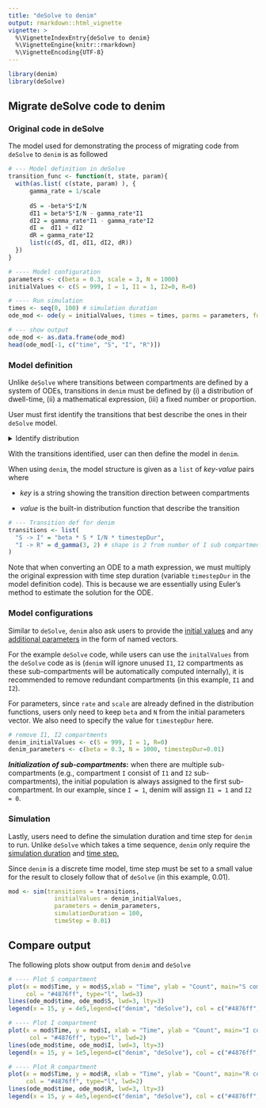 ```yaml
---
title: "deSolve to denim"
output: rmarkdown::html_vignette
vignette: >
  %\VignetteIndexEntry{deSolve to denim}
  %\VignetteEngine{knitr::rmarkdown}
  %\VignetteEncoding{UTF-8}
---
```


```r
library(denim)
library(deSolve)
```

## Migrate deSolve code to denim

### Original code in deSolve

The model used for demonstrating the process of migrating code from `deSolve` to `denim` is as followed

```r
# --- Model definition in deSolve
transition_func <- function(t, state, param){
  with(as.list( c(state, param) ), {
      gamma_rate = 1/scale
      
      dS = -beta*S*I/N
      dI1 = beta*S*I/N - gamma_rate*I1
      dI2 = gamma_rate*I1 - gamma_rate*I2
      dI =  dI1 + dI2
      dR = gamma_rate*I2
      list(c(dS, dI, dI1, dI2, dR))
  })
}

# ---- Model configuration 
parameters <- c(beta = 0.3, scale = 3, N = 1000) 
initialValues <- c(S = 999, I = 1, I1 = 1, I2=0, R=0)

# ---- Run simulation
times <- seq(0, 100) # simulation duration
ode_mod <- ode(y = initialValues, times = times, parms = parameters, func = transition_func)

# --- show output
ode_mod <- as.data.frame(ode_mod)
head(ode_mod[-1, c("time", "S", "I", "R")])
```

### Model definition

Unlike `deSolve` where transitions between compartments are defined by a system of ODEs, transitions in `denim` must be defined by (i) a distribution of dwell-time, (ii) a mathematical expression, (iii) a fixed number or proportion.

User must first identify the transitions that best describe the ones in their `deSolve` model.

```{=html}
<details>
  <summary>Identify distribution</summary>
```
```r
# --- Model definition in deSolve
transition_func <- function(t, state, param){
  with(as.list( c(state, param) ), {
      gamma_rate = 1/scale
      
      # For S -> I transition, since it involves parameters (beta, N), 
      # the best transition to describe this is using a mathematical formula
      dS = -beta*S*I/N
      
      # For I -> R transition, linear chain trick is applied --> implies Erlang distributed dwell time
      # Hence, we can use d_gamma from denim
      dI1 = beta*S*I/N - gamma_rate*I1
      dI2 = gamma_rate*I1 - gamma_rate*I2
      dI =  dI1 + dI2
      dR = gamma_rate*I2
      list(c(dS, dI, dI1, dI2, dR))
  })
}
```

</details>

With the transitions identified, user can then define the model in `denim`.

When using `denim`, the model structure is given as a `list` of *key*-*value* pairs where

-   *key* is a string showing the transition direction between compartments

-   *value* is the built-in distribution function that describe the transition

```r
# --- Transition def for denim
transitions <- list(
  "S -> I" = "beta * S * I/N * timestepDur",
  "I -> R" = d_gamma(3, 2) # shape is 2 from number of I sub compartments
)
```

Note that when converting an ODE to a math expression, we must multiply the original expression with time step duration (variable `timestepDur` in the model definition code). This is because we are essentially using Euler's method to estimate the solution for the ODE.

### Model configurations

Similar to `deSolve`, `denim` also ask users to provide the [initial values]{.underline} and any [additional parameters]{.underline} in the form of named vectors.

For the example `deSolve` code, while users can use the `initalValues` from the `deSolve` code as is (`denim` will ignore unused `I1`, `I2` compartments as these sub-compartments will be automatically computed internally), it is recommended to remove redundant compartments (in this example, `I1` and `I2`).

For parameters, since `rate` and `scale` are already defined in the distribution functions, users only need to keep `beta` and `N` from the initial parameters vector. We also need to specify the value for `timestepDur` here.

```r
# remove I1, I2 compartments
denim_initialValues <- c(S = 999, I = 1, R=0)
denim_parameters <- c(beta = 0.3, N = 1000, timestepDur=0.01) 
```

***Initialization of sub-compartments*****:** when there are multiple sub-compartments (e.g., compartment `I` consist of `I1` and `I2` sub-compartments), the initial population is always assigned to the first sub-compartment. In our example, since `I = 1`, denim will assign `I1 = 1` and `I2 = 0`.

### Simulation

Lastly, users need to define the simulation duration and time step for `denim` to run. Unlike `deSolve` which takes a time sequence, `denim` only require the [simulation duration]{.underline} and [time step.]{.underline}

Since `denim` is a discrete time model, time step must be set to a small value for the result to closely follow that of `deSolve` (in this example, 0.01).

```r
mod <- sim(transitions = transitions,
             initialValues = denim_initialValues, 
             parameters = denim_parameters,
             simulationDuration = 100,
             timeStep = 0.01)
```

## Compare output

The following plots show output from `denim` and `deSolve`

```r
# ---- Plot S compartment
plot(x = mod$Time, y = mod$S,xlab = "Time", ylab = "Count", main="S compartment",
     col = "#4876ff", type="l", lwd=3)
lines(ode_mod$time, ode_mod$S, lwd=3, lty=3)
legend(x = 15, y = 4e5,legend=c("denim", "deSolve"), col = c("#4876ff", "black"), lty=c(1,3))

# ---- Plot I compartment
plot(x = mod$Time, y = mod$I, xlab = "Time", ylab = "Count", main="I compartment",
      col = "#4876ff", type="l", lwd=2)
lines(ode_mod$time, ode_mod$I, lwd=3, lty=3)
legend(x = 15, y = 1e5,legend=c("denim", "deSolve"), col = c("#4876ff", "black"), lty=c(1,3))

# ---- Plot R compartment
plot(x = mod$Time, y = mod$R, xlab = "Time", ylab = "Count", main="R compartment",
     col = "#4876ff", type="l", lwd=2)
lines(ode_mod$time, ode_mod$R, lwd=3, lty=3)
legend(x = 15, y = 4e5,legend=c("denim", "deSolve"), col = c("#4876ff", "black"), lty=c(1,3))
```
